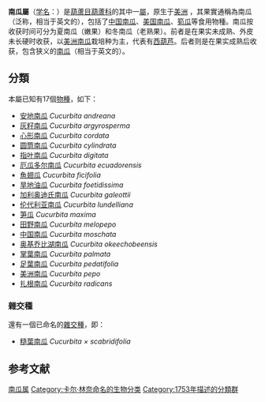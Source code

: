 {{Automatic taxobox
| image = File:Cucurbita 2011 G1.jpg
| image_width = 240px
| image_caption = 各種不同栽培品種的南瓜
| taxon = Cucurbita
| authority = [[L.|L.]], 1753
| type species =[[美洲南瓜|美洲南瓜]]<br>''Cucurbita pepo''
| type species authority=[[L.|L.]], 1753
| diversity = 約17種
| diversity link=#分類
| diversity ref= {{r|powo}}
}}
'''南瓜屬'''（[[学名|学名]]：''{{lang|la|Cucurbita}}''）是[[葫蘆目|葫蘆目]][[葫蘆科|葫蘆科]]的其中一[[屬|屬]]{{r|powo}}，原生于[[美洲|美洲]] {{r|powo}}，其果實通稱為南瓜（泛称，相当于英文的{{lang|en|squash}}），包括了[[中国南瓜|中国南瓜]]、[[美国南瓜|美国南瓜]]、[[筍瓜|筍瓜]]等食用物種。南瓜按收获时间可分为夏南瓜（嫩果）和冬南瓜（老熟果）。前者是在果实未成熟、外皮未长硬时收获，以[[美洲南瓜|美洲南瓜]]栽培种为主，代表有[[西葫芦|西葫芦]]。后者则是在果实成熟后收获，包含狭义的[[南瓜|南瓜]]（相当于英文的{{lang|en|pumpkin}}）。

==分類==
本屬已知有17個[[物種|物種]]，如下{{r|powo}}：
{{colbegin|3}}
*[[安地南瓜|安地南瓜]] ''Cucurbita andreana''{{small| Naudin}}
*[[灰籽南瓜|灰籽南瓜]] ''Cucurbita argyrosperma''{{small| C.Huber}}
*[[心形南瓜|心形南瓜]] ''Cucurbita cordata''{{small| S.Watson}}
*[[圆筒南瓜|圆筒南瓜]] ''Cucurbita cylindrata''{{small| L.H.Bailey}}
*[[指叶南瓜|指叶南瓜]] ''Cucurbita digitata''{{small| A.Gray}}
*[[厄瓜多尔南瓜|厄瓜多尔南瓜]] ''Cucurbita ecuadorensis''{{small| Cutler & Whitaker}}
*[[魚翅瓜|魚翅瓜]] ''Cucurbita ficifolia''{{small| Bouché}}
*[[旱地油瓜|旱地油瓜]] ''Cucurbita foetidissima''{{small| Kunth}}
*[[加利奥迪氏南瓜|加利奥迪氏南瓜]] ''Cucurbita galeottii''{{small| Cogn.}}
*[[伦代利亚南瓜|伦代利亚南瓜]] ''Cucurbita lundelliana''{{small| L.H.Bailey}}
*[[笋瓜|笋瓜]] ''Cucurbita maxima''{{small| Duchesne}}
*[[田野南瓜|田野南瓜]] ''Cucurbita melopepo''{{small| L.}}
*[[中国南瓜|中国南瓜]] ''Cucurbita moschata''{{small| Duchesne}}
*[[奥基乔比湖南瓜|奥基乔比湖南瓜]] ''Cucurbita okeechobeensis''{{small| (Small) L.H.Bailey}}
*[[掌葉南瓜|掌葉南瓜]] ''Cucurbita palmata''{{small| S.Watson}}
*[[足葉南瓜|足葉南瓜]] ''Cucurbita pedatifolia''{{small| L.H.Bailey}}
*[[美洲南瓜|美洲南瓜]] ''Cucurbita pepo''{{small| L.}}
*[[扎根南瓜|扎根南瓜]] ''Cucurbita radicans''{{small| Naudin}}
{{colend}}
===雜交種===
還有一個已命名的[[雜交種|雜交種]]{{r|powo}}，即：
*[[糙葉南瓜|糙葉南瓜]] ''Cucurbita × scabridifolia''{{small| L.H.Bailey}}

==参考文献==
{{reflist|refs=
<ref name="powo">{{cite web |title=''Cucurbita'' L. |url=http://www.plantsoftheworldonline.org/taxon/urn:lsid:ipni.org:names:13252-1 |website=''Plants of the World Online'' |publisher=Kew Science |accessdate=2020-11-28 |language=en |archive-date=2021-02-21 |archive-url=https://web.archive.org/web/20210221165706/http://www.plantsoftheworldonline.org/taxon/urn:lsid:ipni.org:names:13252-1 |dead-url=no }}</ref>
}}

{{taxonbar}}
{{Authority control}}

{{葫芦目小作品}}
[[Category:南瓜属|]]
[[Category:卡尔·林奈命名的生物分类|Category:卡尔·林奈命名的生物分类]]
[[Category:1753年描述的分類群|Category:1753年描述的分類群]]